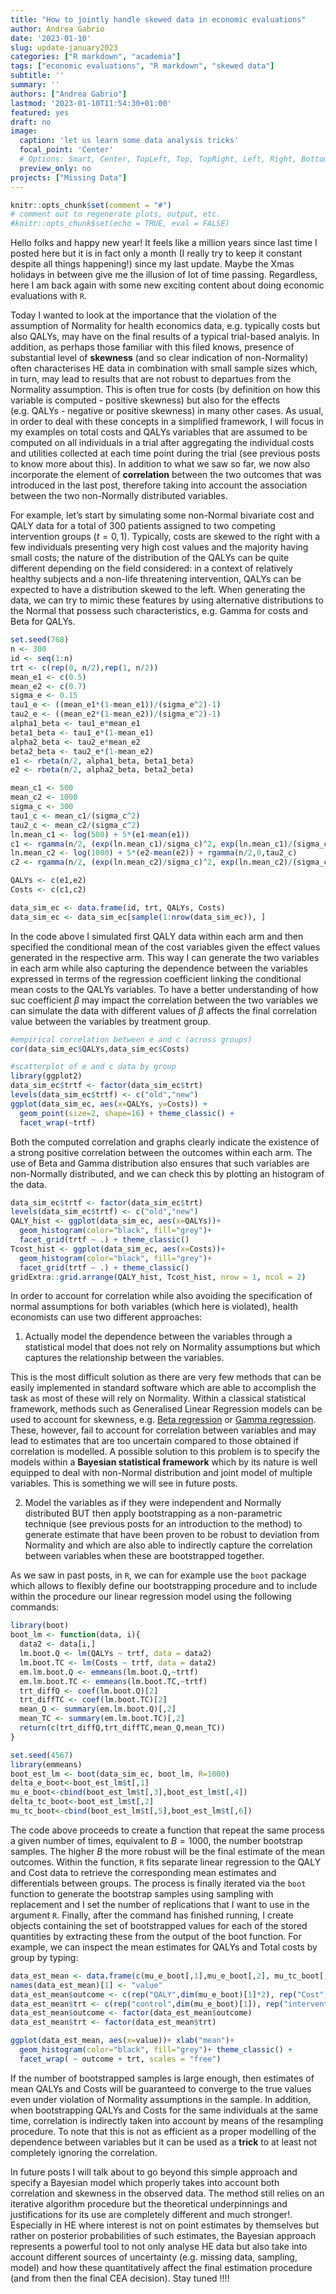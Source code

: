 ```yaml
---
title: "How to jointly handle skewed data in economic evaluations"
author: Andrea Gabrio
date: '2023-01-10'
slug: update-january2023
categories: ["R markdown", "academia"]
tags: ["economic evaluations", "R markdown", "skewed data"]
subtitle: ''
summary: ''
authors: ["Andrea Gabrio"]
lastmod: '2023-01-10T11:54:30+01:00'
featured: yes
draft: no
image:
  caption: 'let us learn some data analysis tricks'
  focal_point: 'Center'
  # Options: Smart, Center, TopLeft, Top, TopRight, Left, Right, BottomLeft, Bottom, BottomRight
  preview_only: no
projects: ["Missing Data"]
---
```


```r
knitr::opts_chunk$set(comment = "#")
# comment out to regenerate plots, output, etc.
#knitr::opts_chunk$set(echo = TRUE, eval = FALSE)
```

Hello folks and happy new year! It feels like a million years since last time I posted here but it is in fact only a month (I really try to keep it constant despite all things happening!) since my last update. Maybe the Xmas holidays in between give me the illusion of lot of time passing. Regardless, here I am back again with some new exciting content about doing economic evaluations with `R`. 

Today I wanted to look at the importance that the violation of the assumption of Normality for health economics data, e.g. typically costs but also QALYs, may have on the final results of a typical trial-based analyis. In addition, as perhaps those familiar with this filed knows, presence of substantial level of **skewness** (and so clear indication of non-Normality) often characterises HE data in combination with small sample sizes which, in turn, may lead to results that are not robust to departues from the Normality assumption. This is often true for costs (by definition on how this variable is computed - positive skewness) but also for the effects (e.g. QALYs - negative or positive skewness) in many other cases. As usual, in order to deal with these concepts in a simplified framework, I will focus in my examples on total costs and QALYs variables that are assumed to be computed on all individuals in a trial after aggregating the individual costs and utilities collected at each time point during the trial (see previous posts to know more about this). In addition to what we saw so far, we now also incorporate the element of **correlation** between the two outcomes that was introduced in the last post, therefore taking into account the association between the two non-Normally distributed variables. 

For example, let's start by simulating some non-Normal bivariate cost and QALY data for a total of $300$ patients assigned to two competing intervention groups ($t=0,1$). Typically, costs are skewed to the right with a few individuals presenting very high cost values and the majority having small costs; the nature of the distribution of the QALYs can be quite different depending on the field considered: in a context of relatively healthy subjects and a non-life threatening intervention, QALYs can be expected to have a distribution skewed to the left. When generating the data, we can try to mimic these features by using alternative distributions to the Normal that possess such characteristics, e.g. Gamma for costs and Beta for QALYs. 

```r
set.seed(768)
n <- 300
id <- seq(1:n)
trt <- c(rep(0, n/2),rep(1, n/2))
mean_e1 <- c(0.5)
mean_e2 <- c(0.7)
sigma_e <- 0.15
tau1_e <- ((mean_e1*(1-mean_e1))/(sigma_e^2)-1)
tau2_e <- ((mean_e2*(1-mean_e2))/(sigma_e^2)-1)
alpha1_beta <- tau1_e*mean_e1
beta1_beta <- tau1_e*(1-mean_e1)
alpha2_beta <- tau2_e*mean_e2
beta2_beta <- tau2_e*(1-mean_e2)
e1 <- rbeta(n/2, alpha1_beta, beta1_beta)
e2 <- rbeta(n/2, alpha2_beta, beta2_beta)

mean_c1 <- 500
mean_c2 <- 1000
sigma_c <- 300
tau1_c <- mean_c1/(sigma_c^2)
tau2_c <- mean_c2/(sigma_c^2)
ln.mean_c1 <- log(500) + 5*(e1-mean(e1)) 
c1 <- rgamma(n/2, (exp(ln.mean_c1)/sigma_c)^2, exp(ln.mean_c1)/(sigma_c^2))
ln.mean_c2 <- log(1000) + 5*(e2-mean(e2)) + rgamma(n/2,0,tau2_c)
c2 <- rgamma(n/2, (exp(ln.mean_c2)/sigma_c)^2, exp(ln.mean_c2)/(sigma_c^2))

QALYs <- c(e1,e2)
Costs <- c(c1,c2)

data_sim_ec <- data.frame(id, trt, QALYs, Costs)
data_sim_ec <- data_sim_ec[sample(1:nrow(data_sim_ec)), ]
```

In the code above I simulated first QALY data within each arm and then specified the conditional mean of the cost variables given the effect values generated in the respective arm. This way I can generate the two variables in each arm while also capturing the dependence between the variables expressed in terms of the regression coefficient linking the conditional mean costs to the QALYs variables. To have a better understanding of how suc coefficient $\beta$ may impact the correlation between the two variables we can simulate the data with different values of $\beta$ affects the final correlation value between the variables by treatment group.

```r
#empirical correlation between e and c (across groups)
cor(data_sim_ec$QALYs,data_sim_ec$Costs)

#scatterplot of e and c data by group
library(ggplot2)
data_sim_ec$trtf <- factor(data_sim_ec$trt)
levels(data_sim_ec$trtf) <- c("old","new")
ggplot(data_sim_ec, aes(x=QALYs, y=Costs)) +
  geom_point(size=2, shape=16) + theme_classic() +
  facet_wrap(~trtf)
```

Both the computed correlation and graphs clearly indicate the existence of a strong positive correlation between the outcomes within each arm. The use of Beta and Gamma distribution also ensures that such variables are non-Normally distributed, and we can check this by plotting an histogram of the data.

```r
data_sim_ec$trtf <- factor(data_sim_ec$trt)
levels(data_sim_ec$trtf) <- c("old","new")
QALY_hist <- ggplot(data_sim_ec, aes(x=QALYs))+
  geom_histogram(color="black", fill="grey")+
  facet_grid(trtf ~ .) + theme_classic()
Tcost_hist <- ggplot(data_sim_ec, aes(x=Costs))+
  geom_histogram(color="black", fill="grey")+
  facet_grid(trtf ~ .) + theme_classic()
gridExtra::grid.arrange(QALY_hist, Tcost_hist, nrow = 1, ncol = 2)
```

In order to account for correlation while also avoiding the specification of normal assumptions for both variables (which here is violated), health economists can use two different approaches:

  1. Actually model the dependence between the variables through a statistical model that does not rely on Normality assumptions but which captures the relationship between the variables.
  
This is the most difficult solution as there are very few methods that can be easily implemented in standard software which are able to accomplish the task as most of these will rely on Normality. Within a classical statistical framework, methods such as Generalised Linear Regression models can be used to account for skewness, e.g. [Beta regression](https://cran.r-project.org/web/packages/betareg/vignettes/betareg.pdf) or [Gamma regression](https://data.library.virginia.edu/getting-started-with-gamma-regression/). These, however, fail to account for correlation between variables and may lead to estimates that are too uncertain compared to those obtained if correlation is modelled. A possible solution to this problem is to specify the models within a **Bayesian statistical framework** which by its nature is well equipped to deal with non-Normal distribution and joint model of multiple variables. This is something we will see in future posts.

  2. Model the variables as if they were independent and Normally distributed BUT then apply bootstrapping as a non-parametric technique (see previous posts for an introduction to the method) to generate estimate that have been proven to be robust to deviation from Normality and which are also able to indirectly capture the correlation between variables when these are bootstrapped together.

As we saw in past posts, in `R`, we can for example use the `boot` package which allows to flexibly define our bootstrapping procedure and to include within the procedure our linear regression model using the following commands:

```r
library(boot)
boot_lm <- function(data, i){
  data2 <- data[i,]
  lm.boot.Q <- lm(QALYs ~ trtf, data = data2)
  lm.boot.TC <- lm(Costs ~ trtf, data = data2)
  em.lm.boot.Q <- emmeans(lm.boot.Q,~trtf)
  em.lm.boot.TC <- emmeans(lm.boot.TC,~trtf)
  trt_diffQ <- coef(lm.boot.Q)[2]
  trt_diffTC <- coef(lm.boot.TC)[2]
  mean_Q <- summary(em.lm.boot.Q)[,2]
  mean_TC <- summary(em.lm.boot.TC)[,2]
  return(c(trt_diffQ,trt_diffTC,mean_Q,mean_TC))
}

set.seed(4567) 
library(emmeans)
boot_est_lm <- boot(data_sim_ec, boot_lm, R=1000)
delta_e_boot<-boot_est_lm$t[,1]
mu_e_boot<-cbind(boot_est_lm$t[,3],boot_est_lm$t[,4])
delta_tc_boot<-boot_est_lm$t[,2]
mu_tc_boot<-cbind(boot_est_lm$t[,5],boot_est_lm$t[,6])
```

The code above proceeds to create a function that repeat the same process a given number of times, equivalent to $B=1000$, the number bootstrap samples. The higher $B$ the more robust will be the final estimate of the mean outcomes. Within the function, `R` fits separate linear regression to the QALY and Cost data to retrieve the corresponding mean estimates and differentials between groups. The process is finally iterated via the `boot` function to generate the bootstrap samples using sampling with replacement and I set the number of replications that I want to use in the argument `R`. Finally, after the command has finished running, I create objects containing the set of bootstrapped values for each of the stored quantities by extracting these from the output of the boot function. For example, we can inspect the mean estimates for QALYs and Total costs by group by typing:

```r
data_est_mean <- data.frame(c(mu_e_boot[,1],mu_e_boot[,2], mu_tc_boot[,1], mu_tc_boot[,2]))
names(data_est_mean)[1] <- "value"
data_est_mean$outcome <- c(rep("QALY",dim(mu_e_boot)[1]*2), rep("Cost",dim(mu_e_boot)[1]*2))
data_est_mean$trt <- c(rep("control",dim(mu_e_boot)[1]), rep("intervention",dim(mu_e_boot)[1]), rep("control",dim(mu_e_boot)[1]), rep("intervention",dim(mu_e_boot)[1]))
data_est_mean$outcome <- factor(data_est_mean$outcome)
data_est_mean$trt <- factor(data_est_mean$trt)

ggplot(data_est_mean, aes(x=value))+ xlab("mean")+
  geom_histogram(color="black", fill="grey")+ theme_classic() +
  facet_wrap( ~ outcome + trt, scales = "free")
```

If the number of bootstrapped samples is large enough, then estimates of mean QALYs and Costs will be guaranteed to converge to the true values even under violation of Normality assumptions in the sample. In addition, when bootstrapping QALYs and Costs for the same individuals at the same time, correlation is indirectly taken into account by means of the resampling procedure. To note that this is not as efficient as a proper modelling of the dependence between variables but it can be used as a **trick** to at least not completely ignoring the correlation.

In future posts I will talk about to go beyond this simple approach and specify a Bayesian model which properly takes into account both correlation and skewness in the observed data. The method still relies on an iterative algorithm procedure but the theoretical underpinnings and justifications for its use are completely different and much stronger!. Especially in HE where interest is not on point estimates by themselves but rather on posterior probabilities of such estimates, the Bayesian approach represents a powerful tool to not only analyse HE data but also take into account different sources of uncertainty (e.g. missing data, sampling, model) and how these quantitatively affect the final estimation procedure (and from then the final CEA decision). Stay tuned !!!! 

